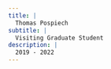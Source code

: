 ```yaml
---
title: |
  Thomas Pospiech
subtitle: |
  Visiting Graduate Student
description: |
  2019 - 2022
---
```


